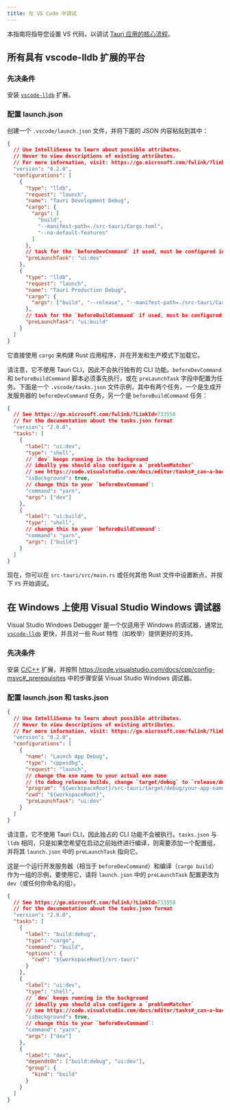 ```yaml
---
title: 在 VS Code 中调试
---
```


本指南将指导您设置 VS 代码，以调试 [Tauri 应用的核心流程](https://tauri.app/v1/reference/architecture/process-model#the-core-process)。

## 所有具有 vscode-lldb 扩展的平台

### 先决条件

安装 [`vscode-lldb`] 扩展。

[`vscode-lldb`]: https://marketplace.visualstudio.com/items?itemName=vadimcn.vscode-lldb

### 配置 launch.json

创建一个 `.vscode/launch.json` 文件，并将下面的 JSON 内容粘贴到其中：

```json title=".vscode/launch.json"
{
  // Use IntelliSense to learn about possible attributes.
  // Hover to view descriptions of existing attributes.
  // For more information, visit: https://go.microsoft.com/fwlink/?linkid=830387
  "version": "0.2.0",
  "configurations": [
    {
      "type": "lldb",
      "request": "launch",
      "name": "Tauri Development Debug",
      "cargo": {
        "args": [
          "build",
          "--manifest-path=./src-tauri/Cargo.toml",
          "--no-default-features"
        ]
      },
      // task for the `beforeDevCommand` if used, must be configured in `.vscode/tasks.json`
      "preLaunchTask": "ui:dev"
    },
    {
      "type": "lldb",
      "request": "launch",
      "name": "Tauri Production Debug",
      "cargo": {
        "args": ["build", "--release", "--manifest-path=./src-tauri/Cargo.toml"]
      },
      // task for the `beforeBuildCommand` if used, must be configured in `.vscode/tasks.json`
      "preLaunchTask": "ui:build"
    }
  ]
}
```

它直接使用 `cargo` 来构建 Rust 应用程序，并在开发和生产模式下加载它。

请注意，它不使用 Tauri CLI，因此不会执行独有的 CLI 功能。`beforeDevCommand` 和 `beforeBuildCommand` 脚本必须事先执行，或在 `preLaunchTask` 字段中配置为任务。下面是一个 `.vscode/tasks.json` 文件示例，其中有两个任务，一个是生成开发服务器的 `beforeDevCommand` 任务，另一个是 `beforeBuildCommand` 任务：

```json title=".vscode/tasks.json"
{
  // See https://go.microsoft.com/fwlink/?LinkId=733558
  // for the documentation about the tasks.json format
  "version": "2.0.0",
  "tasks": [
    {
      "label": "ui:dev",
      "type": "shell",
      // `dev` keeps running in the background
      // ideally you should also configure a `problemMatcher`
      // see https://code.visualstudio.com/docs/editor/tasks#_can-a-background-task-be-used-as-a-prelaunchtask-in-launchjson
      "isBackground": true,
      // change this to your `beforeDevCommand`:
      "command": "yarn",
      "args": ["dev"]
    },
    {
      "label": "ui:build",
      "type": "shell",
      // change this to your `beforeBuildCommand`:
      "command": "yarn",
      "args": ["build"]
    }
  ]
}
```

现在，你可以在 `src-tauri/src/main.rs` 或任何其他 Rust 文件中设置断点，并按下 `F5` 开始调试。

## 在 Windows 上使用 Visual Studio Windows 调试器

Visual Studio Windows Debugger 是一个仅适用于 Windows 的调试器，通常比 [`vscode-lldb`] 更快，并且对一些 Rust 特性（如枚举）提供更好的支持。

### 先决条件

安装 [C/C++](https://marketplace.visualstudio.com/items?itemName=ms-vscode.cpptools) 扩展，并按照 https://code.visualstudio.com/docs/cpp/config-msvc#_prerequisites 中的步骤安装 Visual Studio Windows 调试器。

### 配置 launch.json 和 tasks.json

```json title=".vscode/launch.json"
{
  // Use IntelliSense to learn about possible attributes.
  // Hover to view descriptions of existing attributes.
  // For more information, visit: https://go.microsoft.com/fwlink/?linkid=830387
  "version": "0.2.0",
  "configurations": [
    {
      "name": "Launch App Debug",
      "type": "cppvsdbg",
      "request": "launch",
      // change the exe name to your actual exe name
      // (to debug release builds, change `target/debug` to `release/debug`)
      "program": "${workspaceRoot}/src-tauri/target/debug/your-app-name-here.exe",
      "cwd": "${workspaceRoot}",
      "preLaunchTask": "ui:dev"
    }
  ]
}
```

请注意，它不使用 Tauri CLI，因此独占的 CLI 功能不会被执行。`tasks.json` 与 `lldb` 相同，只是如果您希望在启动之前始终进行编译，则需要添加一个配置组，并将其 `launch.json` 中的 `preLaunchTask` 指向它。

这是一个运行开发服务器（相当于 `beforeDevCommand`）和编译（`cargo build`）作为一组的示例，要使用它，请将 `launch.json` 中的 `preLaunchTask` 配置更改为 `dev`（或任何你命名的组）。

```json title=".vscode/tasks.json"
{
  // See https://go.microsoft.com/fwlink/?LinkId=733558
  // for the documentation about the tasks.json format
  "version": "2.0.0",
  "tasks": [
    {
      "label": "build:debug",
      "type": "cargo",
      "command": "build",
      "options": {
        "cwd": "${workspaceRoot}/src-tauri"
      }
    },
    {
      "label": "ui:dev",
      "type": "shell",
      // `dev` keeps running in the background
      // ideally you should also configure a `problemMatcher`
      // see https://code.visualstudio.com/docs/editor/tasks#_can-a-background-task-be-used-as-a-prelaunchtask-in-launchjson
      "isBackground": true,
      // change this to your `beforeDevCommand`:
      "command": "yarn",
      "args": ["dev"]
    },
    {
      "label": "dev",
      "dependsOn": ["build:debug", "ui:dev"],
      "group": {
        "kind": "build"
      }
    }
  ]
}
```
